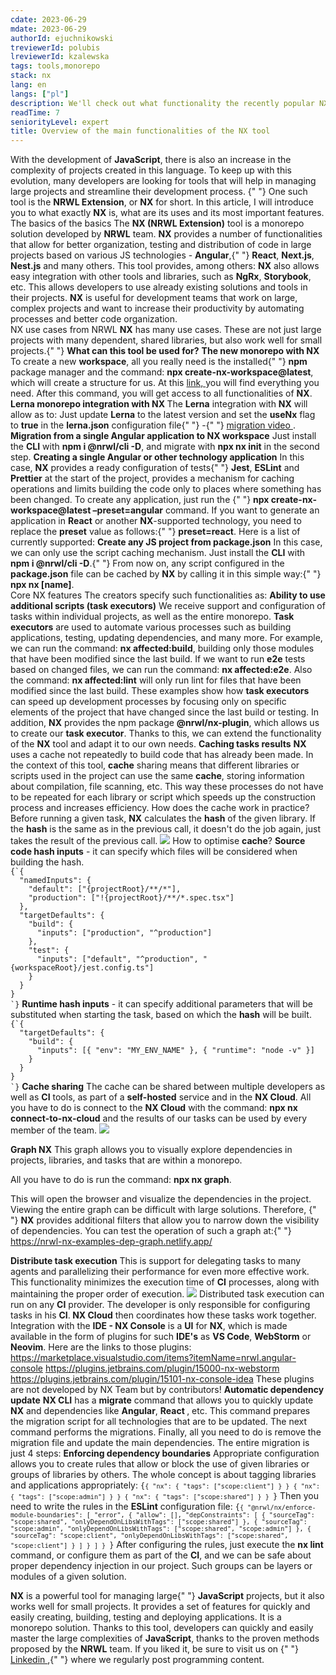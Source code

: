 ```yaml
---
cdate: 2023-06-29
mdate: 2023-06-29
authorId: ejuchnikowski
treviewerId: polubis
lreviewerId: kzalewska
tags: tools,monorepo
stack: nx
lang: en
langs: ["pl"]
description: We'll check out what functionality the recently popular NX tool from the NRWL team offers.
readTime: 7
seniorityLevel: expert
title: Overview of the main functionalities of the NX tool
---
```


<Prelude >
  <M>
With the development of <B>JavaScript</B>, there is also an increase in the complexity of projects created in this language. To keep up with this evolution, many developers are looking for tools that will help in managing large projects and streamline their development process.
</M>
  <M>
    {" "}
One such tool is the <B>NRWL Extension</B>, or <B>NX</B> for short. In this article, I will introduce you to what exactly <B>NX</B> is, what are its uses and its most important features.
</M>
</Prelude>

<Section>
  <XL>The basics of the basics</XL>
  <M>
    The <B>NX (NRWL Extension)</B> tool is a monorepo solution developed by <B>NRWL</B> team. <B>NX</B> provides a number of functionalities that allow for better organization, testing and distribution of code in large projects based on various JS technologies - <B>Angular</B>,{" "} <B>React</B>, <B>Next.js</B>, <B>Nest.js</B> and many others. 
    </M>
    <M>
    This tool provides, among others:
  </M>
  
  <List items="Automation of development processes (creation of components and boilerplate), Support for creating monolithic and microservice architectures, Support for unit testing tools and e2e (Jest and Cypress), Support for tools for automating building and distribution processes (Bazel and Nx Cloud), Support for code analysis and organization tools (ESLint and Prettier), Support for dependency management tools (npm and yarn)" />
  <M>
     <B>NX</B> also allows easy integration with other tools and
      libraries, such as <B>NgRx</B>, <B>Storybook</B>, etc. 
    This 
      allows developers to use already existing solutions and tools in their projects.
  </M>
  <M>
    <B>NX</B> is useful for development teams that 
    work on 
    large, complex projects and want to increase their 
    productivity by automating processes and better code organization.
  </M>
</Section>

<Section>
  <XL>NX use cases from NRWL</XL>
  <M>
    <B>NX</B> has many use cases. These are not just large projects with many dependent, shared libraries, but also work well for small projects.{" "}
  </M>
  <M>
    <B>What can this tool be used for?</B>
  </M>
  <List items="Creating a monorepo NX, Lerna monorepo integration with NX, Migration from a single Angular application to the NX workspace, Creating a single Angular application or in another technology, Create any JS project from package.json " />
  <M>
    <B>The new monorepo with NX </B>
  </M>
  <M>
    To create a new <B>workspace</B>, all you really need is 
    the installed{" "} 
    <B>npm</B> package manager and the command:  <B> npx create-nx-workspace@latest</B>, which will create a structure for us. At 
    this <A
      outside
      href="https://nx.dev/packages/nx/documents/create-nx-workspace"
    >
    link, 
    </A> you will find everything you need. After this command, you will get access to all functionalities of <B>NX</B>.
  </M>
  <M>
    <B>Lerna monorepo integration with NX </B>
  </M>
  <M>
    The <B>Lerna</B> integration with <B>NX</B> will allow as to:
  </M>
  <List items="Concurrent execution of tasks, Caching of operations, Distribution of tasks, Limitation of code building" />
  <M>
    Just update <B>Lerna</B> to the latest version and set 
    the <B>useNx</B> flag to <B>true</B> in the  <B>lerna.json</B> configuration file{" "}
    -{" "}
     <A href="https://www.youtube.com/watch?v=Edv7ZeI8Bwc" outside> 
    migration video
     </A>
     .
  </M>
  <M>
    <B>Migration from a single Angular application to NX workspace</B>
  </M>
  <M>
    Just install the <B>CLI</B> with <B>npm i @nrwl/cli -D</B>, and
     migrate with <B>npx nx init</B> in the second step.
  </M>
  <M>
    <B>Creating a single Angular or other technology application</B>
  </M>
  <M>
    In this case, <B>NX</B> provides a ready configuration of tests{" "} <B>Jest</B>, <B>ESLint</B> and <B>Prettier</B> at the start of the project, provides a mechanism for caching 
    operations and limits building the code only to places 
    where something has been changed.
  </M>
  <M>
    To create any application, just run the {" "}
    <B> npx create-nx-workspace@latest –preset=angular</B> command. If 
    you want to 
    generate an application in <B>React</B> or another <B>NX</B>-supported technology, you need to replace the <B>preset</B> value as follows:{" "}
    <B>preset=react</B>.
  </M>
  <M>Here is a list of currently supported: </M>
  <List items="TypeScript,Web-components,Angular,React,React-native,Next, Nest,Express" />
  <M>
    <B>Create any JS project from package.json</B>
  </M>
  <M>  
    In this case, we can only use the script caching mechanism. Just install the <B>CLI</B> with <B>npm i @nrwl/cli -D</B>.{" "}
  </M>
  <M>
    From now on, any script configured in the <B>package.json</B> file can be cached by <B>NX</B> by calling it in this simple way:{" "}
    <B>npx nx [name]</B>.
  </M>
</Section>

<Section>
<XL>Core NX features</XL>
<M>The creators specify such functionalities as:</M>
<List items="The ability to use additional scripts (task executors), Caching tasks results, Cache sharing, NX graph, Resource sharing during tasks (distribute task execution), Automatic update of dependencies, Enforcement of dependency boundaries " />
<M><B>Ability to use additional scripts (task executors)</B></M>
<M>We receive support and configuration of tasks within individual projects, as well as the entire monorepo. <B>Task executors</B> are used to automate various processes such as building applications, testing, updating dependencies, and many more.
</M>
<M>For example, we can run the command:  <B>nx affected:build</B>, building only those modules that have been modified since the last build.</M>
<M>If we want to run <B>e2e</B> tests based on changed files, we can run the command: <B>nx affected:e2e</B>.</M>
<M>Also the command: <B>nx affected:lint</B> will only run lint for files that have been modified since the last build.</M>
<M>These examples show how <B>task executors</B> can speed up development processes by focusing only on specific elements of the project that have changed since the last build or testing.</M>
<M>In addition, <B>NX</B> provides the npm package <B>@nrwl/nx-plugin</B>, which allows us to create our <B>task executor</B>. Thanks to this, we can extend the functionality of the <B>NX</B> tool and adapt it to our own needs.</M>
<M><B>Caching tasks results</B></M>
<M><B>NX</B> uses a cache not repeatedly to build code that has already been made. In the context of this tool, <B>cache</B> sharing means that different libraries or scripts used in the project can use the same <B>cache</B>, storing information about compilation, file scanning, etc. This way these processes do not have to be repeated for each library or script which speeds up the construction process and increases efficiency.</M>
<M>How does the cache work in practice? Before running a given task, <B>NX</B> calculates the <B>hash</B> of the given library. If the <B>hash</B> is the same as in the previous call, it doesn't do the job again, just takes the result of the previous call.</M>
<Img border src="https://nx.dev/documentation/shared/images/caching/nx-hashing.svg" />
<M>How to optimise <B>cache</B>?</M>
<M><B>Source code hash inputs</B> - it can specify which files will be considered when building the hash.</M>
<Code mode="static" lang="json">
{`{
  "namedInputs": {
    "default": ["{projectRoot}/**/*"],
    "production": ["!{projectRoot}/**/*.spec.tsx"]
  },
  "targetDefaults": {
    "build": {
      "inputs": ["production", "^production"]
    },
    "test": {
      "inputs": ["default", "^production", "{workspaceRoot}/jest.config.ts"]
    }
  }
}
`}</Code>
<M><B>Runtime hash inputs</B> - it can specify additional parameters that will be substituted when starting the task, based on which the <B>hash</B> will be built.</M>
<Code mode="static" lang="json">
{`{
  "targetDefaults": {
    "build": {
      "inputs": [{ "env": "MY_ENV_NAME" }, { "runtime": "node -v" }]
    }
  }
}
`}</Code>
<M><B>Cache sharing</B></M>
<M>The cache can be shared between multiple developers as well as <B>CI</B> tools, as part of a <B>self-hosted</B> service and in the <B>NX Cloud</B>.
</M>
<M>All you have to do is connect to the <B>NX Cloud</B> with the command: <B>npx nx connect-to-nx-cloud</B> and the results of our tasks can be used by every member of the team.
</M>
<Img border src="https://nx.dev/documentation/shared/images/dte/distributed-caching.svg" />

<M><B>Graph NX</B></M>
<M>This graph allows you to visually explore dependencies in projects, libraries, and tasks that are within a monorepo.

All you have to do is run the command: <B>npx nx graph</B>.
</M>

<M>
  This will open the browser and visualize the dependencies in the project. Viewing the entire graph can be difficult with large solutions. Therefore, {" "}
  <B>NX</B> provides additional filters that allow you to narrow down the visibility of dependencies. You can test the operation of such a graph at:{" "}
  <A href="https://nrwl-nx-examples-dep-graph.netlify.app/" outside>
    https://nrwl-nx-examples-dep-graph.netlify.app/
  </A>
</M>

<M><B>Distribute task execution</B></M>
<M>This is support for delegating tasks to many agents and parallelizing their performance for even more effective work. This functionality minimizes the execution time of <B>CI</B> processes, along with maintaining the proper order of execution.</M>
<Img src="https://nx.dev/documentation/shared/images/dte/binning.svg" border />
<M>Distributed task execution can run on any <B>CI</B> provider. The developer is only responsible for configuring tasks in his <B>CI</B>.<B> NX Cloud</B> then coordinates how these tasks work together.</M>
<M>Integration with the <B>IDE - NX Console</B> is a <B>UI</B> for <B>NX</B>, which is made available in the form of plugins for such <B>IDE's</B> as <B>VS Code</B>, <B>WebStorm</B> or <B>Neovim</B>.
</M>
<M>Here are the links to those plugins: </M>
<Hint hasBg><A outside href="https://marketplace.visualstudio.com/items?itemName=nrwl.angular-console">https://marketplace.visualstudio.com/items?itemName=nrwl.angular-console</A></Hint>
<Hint hasBg><A outside href="https://plugins.jetbrains.com/plugin/15000-nx-webstorm">https://plugins.jetbrains.com/plugin/15000-nx-webstorm</A></Hint>
<Hint hasBg><A outside href="https://plugins.jetbrains.com/plugin/15101-nx-console-idea">https://plugins.jetbrains.com/plugin/15101-nx-console-idea</A></Hint>
<M>These plugins are not developed by NX Team but by contributors!</M>
<M><B>Automatic dependency update</B></M>
<M><B>NX CLI</B> has a <B>migrate</B> command that allows you to quickly update <B>NX</B> and dependencies like <B>Angular</B>, <B>React </B>, etc.</M>
<M>This command prepares the migration script for all technologies that are to be updated. The next command performs the migrations. Finally, all you need to do is remove the migration file and update the main dependencies.</M>
<M>The entire migration is just 4 steps:</M>
<List items="Command: nx migrate latest, Command: nx migrate –run-migrations, Deleting the migrations.json file, Command: npm install" />
<M><B>Enforcing dependency boundaries</B></M>
<M>Appropriate configuration allows you to create rules that allow or block the use of given libraries or groups of libraries by others.</M>
<M>The whole concept is about tagging libraries and applications appropriately:
</M>
<Code mode="static" lang="json">{`{
  "nx": {
    "tags": ["scope:client"]
  }
}
{
  "nx": {
    "tags": ["scope:admin"]
  }
}
{
  "nx": {
    "tags": ["scope:shared"]
  }
}
`}</Code>
<M>Then you need to write the rules in the <B>ESLint</B> configuration file:
</M>
<Code mode="static" lang="json">{`{
  "@nrwl/nx/enforce-module-boundaries": [
    "error",
    {
      "allow": [],
      "depConstraints": [
        {
          "sourceTag": "scope:shared",
          "onlyDependOnLibsWithTags": ["scope:shared"]
        },
        {
          "sourceTag": "scope:admin",
          "onlyDependOnLibsWithTags": ["scope:shared", "scope:admin"]
        },
        {
          "sourceTag": "scope:client",
          "onlyDependOnLibsWithTags": ["scope:shared", "scope:client"]
        }
      ]
    }
  ]
}
`}</Code>
<M>After configuring the rules, just execute the <B>nx lint</B> command, or configure them as part of the <B>CI</B>, and we can be safe about proper dependency injection in our project.</M>
<Hint hasBg>Such groups can be layers or modules of a given solution.</Hint>
</Section>

<Summary>
  <M>
  <B>NX</B> is a powerful tool for managing large{" "}
    <B>JavaScript</B> projects, but it also works well for small projects. It provides a set of features for quickly and easily creating, building, testing and deploying applications. It is a monorepo solution. Thanks to this tool, developers can quickly and easily master the large complexities of <B>JavaScript</B>, thanks to the proven methods proposed by the <B>NRWL</B> team.</M>
 <M>If you liked it, be sure to visit us on {" "}
    <A href="https://www.linkedin.com/in/emil-juchnikowski-25b251bb/" outside>
      Linkedin
    </A>,{" "}
where we regularly post programming content.
  </M>
</Summary>
